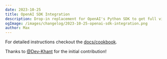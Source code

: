 ```yaml
---
date: 2023-10-25
title: OpenAI SDK Integration
description: Drop-in replacement for OpenAI's Python SDK to get full visibility by changing only one line of code.
ogImage: /images/changelog/2023-10-25-openai-sdk-integration.png
author: Max
---
```



<ChangelogHeader />

For detailed instructions checkout the [docs/cookbook](/docs/integrations/openai).

Thanks to [@Dev-Khant](https://github.com/dev-khant) for the initial contribution!
